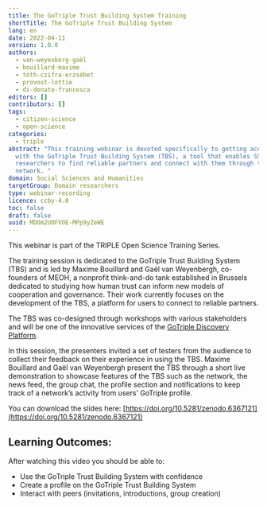 ```yaml
---
title: The GoTriple Trust Building System Training
shortTitle: The GoTriple Trust Building System
lang: en
date: 2022-04-11
version: 1.0.0
authors:
  - van-weyenberg-gaël
  - bouillard-maxime
  - tóth-czifra-erzsébet
  - provost-lottie
  - di-donato-francesca
editors: []
contributors: []
tags:
  - citizen-science
  - open-science
categories:
  - triple
abstract: "This training webinar is devoted specifically to getting acquainted
  with the GoTriple Trust Building System (TBS), a tool that enables SSH
  researchers to find reliable partners and connect with them through their
  network. "
domain: Social Sciences and Humanities
targetGroup: Domain researchers
type: webinar-recording
licence: ccby-4.0
toc: false
draft: false
uuid: MDOm2UOFVOE-MPp9yZeWE
---
```


This webinar is part of the TRIPLE Open Science Training Series.

The training session is dedicated to the GoTriple Trust Building System (TBS) and is led by Maxime Bouillard and Gaël van Weyenbergh, co-founders of MEOH, a nonprofit think-and-do tank established in Brussels dedicated to studying how human trust can inform new models of cooperation and governance. Their work currently focuses on the development of the TBS, a platform for users to connect to reliable partners.

The TBS was co-designed through workshops with various stakeholders and will be one of the innovative services of the [GoTriple Discovery Platform](https://www.gotriple.eu/).

In this session, the presenters invited a set of testers from the audience to collect their feedback on their experience in using the TBS. Maxime Bouillard and Gaël van Weyenbergh present the TBS through a short live demonstration to showcase features of the TBS such as the network, the news feed, the group chat, the profile section and notifications to keep track of a network’s activity from users’ GoTriple profile.

You can download the slides here: [https://doi.org/10.5281/zenodo.6367121](https://doi.org/10.5281/zenodo.6367121)

## Learning Outcomes:

After watching this video you should be able to:

- Use the GoTriple Trust Building System with confidence
- Create a profile on the GoTriple Trust Building System
- Interact with peers (invitations, introductions, group creation)

<VideoCard
  provider="youtube"
  id="Zc4t_m5MXmY"
  title="The GoTriple Trust Building System"
  subtitle="Click here to view"
  image="images/trust-building-system.png"
/>
